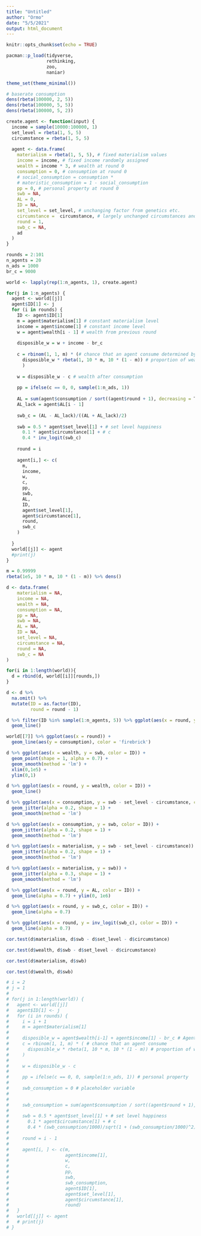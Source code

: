 ```yaml
---
title: "Untitled"
author: "Ormo"
date: "5/5/2021"
output: html_document
---
```


```r
knitr::opts_chunk$set(echo = TRUE)

pacman::p_load(tidyverse, 
               rethinking,
               zoo,
               naniar)

theme_set(theme_minimal())

```


```r
# baserate consumption
dens(rbeta(100000, 2, 5))
dens(rbeta(100000, 5, 5))
dens(rbeta(100000, 5, 2))

```


```r
create.agent <- function(input) {
  income = sample(10000:100000, 1)
  set_level = rbeta(1, 5, 5)
  circumstance = rbeta(1, 5, 5)
  
  agent <- data.frame(
    materialism = rbeta(1, 5, 5), # fixed materialism values
    income = income, # fixed income randomly assigned
    wealth = income * 3, # wealth at round 0
    consumption = 0, # consumption at round 0
    # social_consumption = consumption *
    # materistic_consumption = 1 - social_consumption
    pp = 0, # personal property at round 0
    swb = NA,
    AL = 0,
    ID = NA,
    set_level = set_level, # unchanging factor from genetics etc.
    circumstance =  circumstance, # largely unchanged circumstances and demographic factor
    round = 1,
    swb_c = NA,
    ad
  )
}

```

```r
rounds = 2:101
n_agents = 20
n_ads = 1000
br_c = 9000

world <- lapply(rep(1:n_agents, 1), create.agent)

for(j in 1:n_agents) {
  agent <- world[[j]]
  agent$ID[1] <- j
  for (i in rounds) {
    ID <- agent$ID[1]
    m = agent$materialism[1] # constant materialism level
    income = agent$income[1] # constant income level
    w = agent$wealth[i - 1] # wealth from previous round
    
    disposible_w = w + income - br_c
    
    c = rbinom(1, 1, m) * (# chance that an agent consume determined by materialism
      disposible_w * rbeta(1, 10 * m, 10 * (1 - m)) # proportion of wealth spent determined by materialism
      )
      
    w = disposible_w - c # wealth after consumption
      
    pp = ifelse(c == 0, 0, sample(1:n_ads, 1))
      
    AL = sum(agent$consumption / sort((agent$round + 1), decreasing = T)) + c
    AL_lack = agent$AL[i - 1]
    
    swb_c = (AL - AL_lack)/((AL + AL_lack)/2)
    
    swb = 0.5 * agent$set_level[1] + # set level happiness
      0.1 * agent$circumstance[1] + # c
      0.4 * inv_logit(swb_c)
    
    round = i
    
    agent[i,] <- c(
      m,
      income,
      w,
      c,
      pp,
      swb,
      AL,
      ID,
      agent$set_level[1],
      agent$circumstance[1],
      round,
      swb_c
    )
    
  }
  world[[j]] <- agent
  #print(j)
}

m = 0.99999
rbeta(1e5, 10 * m, 10 * (1 - m)) %>% dens()
```


```r
d <- data.frame(
    materialism = NA,
    income = NA, 
    wealth = NA, 
    consumption = NA, 
    pp = NA,
    swb = NA, 
    AL = NA,
    ID = NA,
    set_level = NA,
    circumstance = NA,
    round = NA,
    swb_c = NA
)

for(i in 1:length(world)){
  d = rbind(d, world[[i]][rounds,])
}

d <- d %>% 
  na.omit() %>% 
  mutate(ID = as.factor(ID),
         round = round - 1)
```

```r
d %>% filter(ID %in% sample(1:n_agents, 5)) %>% ggplot(aes(x = round, y = swb, color = ID)) +
  geom_line()

world[[7]] %>% ggplot(aes(x = round)) +
  geom_line(aes(y = consumption), color = 'firebrick') 


```




```r
d %>% ggplot(aes(x = wealth, y = swb, color = ID)) +
  geom_point(shape = 1, alpha = 0.7) +
  geom_smooth(method = 'lm') +
  xlim(0,1e5) +
  ylim(0,1)

d %>% ggplot(aes(x = round, y = wealth, color = ID)) +
  geom_line()

d %>% ggplot(aes(x = consumption, y = swb - set_level - circumstance, color = ID)) +
  geom_jitter(alpha = 0.2, shape = 1) +
  geom_smooth(method = 'lm')

d %>% ggplot(aes(x = consumption, y = swb, color = ID)) +
  geom_jitter(alpha = 0.2, shape = 1) +
  geom_smooth(method = 'lm')

d %>% ggplot(aes(x = materialism, y = swb - set_level - circumstance)) +
  geom_jitter(alpha = 0.2, shape = 1) +
  geom_smooth(method = 'lm')

d %>% ggplot(aes(x = materialism, y = swb)) +
  geom_jitter(alpha = 0.3, shape = 1) +
  geom_smooth(method = 'lm')

d %>% ggplot(aes(x = round, y = AL, color = ID)) +
  geom_line(alpha = 0.7) + ylim(0, 1e6)

d %>% ggplot(aes(x = round, y = swb_c, color = ID)) +
  geom_line(alpha = 0.7)

d %>% ggplot(aes(x = round, y = inv_logit(swb_c), color = ID)) +
  geom_line(alpha = 0.7)

```


```r
cor.test(d$materialism, d$swb - d$set_level - d$circumstance)

cor.test(d$wealth, d$swb - d$set_level - d$circumstance)

cor.test(d$materialism, d$swb)

cor.test(d$wealth, d$swb)


```












```r
# i = 2
# j = 1
# 
# for(j in 1:length(world)) {
#   agent <- world[[j]]
#   agent$ID[1] <- j
#   for (i in rounds) {
#     i = i + 1
#     m = agent$materialism[1]
#     
#     disposible_w = agent$wealth[i-1] + agent$income[1] - br_c # Agent wealth before consumption
#     c = rbinom(1, 1, m) * ( # chance that an agent consume
#       disposible_w * rbeta(1, 10 * m, 10 * (1 - m)) # proportion of wealth spent determined by materialism
#     )
#     
#     w = disposible_w - c
#     
#     pp = ifelse(c == 0, 0, sample(1:n_ads, 1)) # personal property
#     
#     swb_consumption = 0 # placeholder variable
#     
#     
#     swb_consumption = sum(agent$consumption / sort((agent$round + 1), decreasing = T)) + c
#     
#     swb = 0.5 * agent$set_level[1] + # set level happiness
#       0.1 * agent$circumstance[1] + # c
#       0.4 * (swb_consumption/1000)/sqrt(1 + (swb_consumption/1000)^2) # consumption
#     
#     round = i - 1
#     
#     agent[i, ] <- c(m, 
#                     agent$income[1], 
#                     w, 
#                     c, 
#                     pp, 
#                     swb, 
#                     swb_consumption, 
#                     agent$ID[1], 
#                     agent$set_level[1], 
#                     agent$circumstance[1], 
#                     round)
#   }
#   world[[j]] <- agent
#   # print(j)
# }
```


